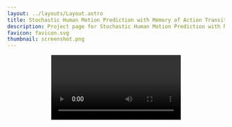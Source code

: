 ```yaml
---
layout: ../layouts/Layout.astro
title: Stochastic Human Motion Prediction with Memory of Action Transition and Action Characteristic 
description: Project page for Stochastic Human Motion Prediction with Memory of Action Transition and Action Characteristic, built with Astro and Tailwind CSS
favicon: favicon.svg
thumbnail: screenshot.png
---
```






<Header
  title={frontmatter.title}
  authors={[
    {
      name: "Jianwei Tang",
      url: "https://github.com/hyqlat",
      institution: "Sun Yat-sen University",
      notes: ["*"],
    },
    {
      name: "Hong Yang",
      institution: "Sun Yat-sen University",
      notes: ["*"]/*, "†"],*/
    },
    {
      name: "Tengyue Chen",
      institution: "Sun Yat-sen University",
      /* notes: ["†"], */
    },
    {
      name: "Jian-Fang Hu",
      institution: "Sun Yat-sen University",
      notes: ["†"]
    },
  ]}
  conference="Conference on Computer Vision and Pattern Recognition 2025"
  notes={[
    {
      symbol: "*",
      text: "Equal Contribution",
    },
    {
      symbol: "†",
      text: "Corresponding Author",
    },
  ]}
  links={[
    {
      name: "Paper",
      url: "",
      icon: "ri:file-pdf-2-line",
    },
    {
      name: "Code",
      url: "https://github.com/hyqlat/STACB",
      icon: "ri:github-line",
    },
    /*{
      name: "arXiv",
      url: "",
      icon: "academicons:arxiv",
    },
    {
      name: "Bluesky",
      url: "",
      icon: "ri:bluesky-line"
    }*/
  ]}
  />

<Video source={outside} />

## Overview

<Figure
    caption="Overview of our model."
  >
    <Image source={overview} altText="Diagram of the model overview." />
</Figure>

<HighlightedSection>

## Abstract

Action-driven stochastic human motion prediction aims to generate future motion sequences of a pre-defined target action based on given past observed sequences performing non-target actions. This task primarily presents two challenges. Firstly, generating smooth transition motions is hard due to the vary transition speed of different actions. Secondly, the action characteristic is difficult to be learned because of the similarity of some actions. These issues cause the predicting results being unreasonable and inconsistent. As a result, we propose two memory banks, the Soft-transition Action Bank (STAB) and Action Characteristic Bank (ACB), to tackle the problems above. The STAB stores the action transition information. It is equiped with the novel soft searching approach, which encourages the model to focus on multiple possible action categories of observed motions. The ACB records action characteristic, which produces more prior information for predicting certain action. To fuse the features retrieved from two banks better, we further propose the Adaptive Attention Adjustment (AAA) strategy. Extensive experiments on four motion prediction datasets demonstrate that our approach consistently outperforms the previous state-of-the-art.

</HighlightedSection>


## Visualization

<TwoColumns>
  <Video slot="left" source={vis1} />
  <Video slot="right" source={vis2} />
</TwoColumns>

<TwoColumns>
  <Video slot="left" source={vis3} /> 
  <Video slot="right" source={vis4} />
</TwoColumns>

## BibTeX citation

```bibtex

```

{/* <Button> */}